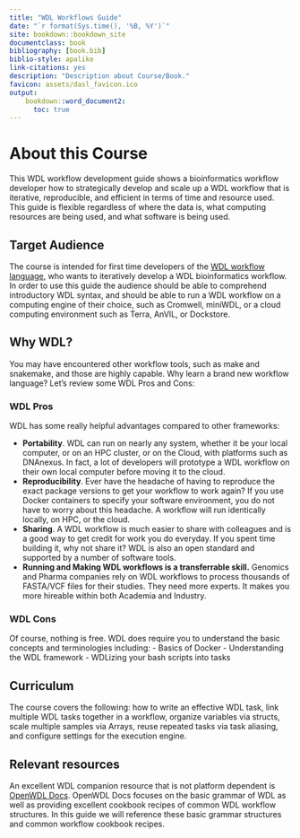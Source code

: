 ```yaml
---
title: "WDL Workflows Guide"
date: "`r format(Sys.time(), '%B, %Y')`"
site: bookdown::bookdown_site
documentclass: book
bibliography: [book.bib]
biblio-style: apalike
link-citations: yes
description: "Description about Course/Book."
favicon: assets/dasl_favicon.ico
output:
    bookdown::word_document2:
      toc: true
---
```


# About this Course {-}

This WDL workflow development guide shows a bioinformatics workflow developer how to strategically develop and scale up a WDL workflow that is iterative, reproducible, and efficient in terms of time and resource used. This guide is flexible regardless of where the data is, what computing resources are being used, and what software is being used. 

## Target Audience

The course is intended for first time developers of the [WDL workflow language](https://github.com/openwdl/wdl), who wants to iteratively develop a WDL bioinformatics workflow. In order to use this guide the audience should be able to comprehend introductory WDL syntax, and should be able to run a WDL workflow on a computing engine of their choice, such as Cromwell, miniWDL, or a cloud computing environment such as Terra, AnVIL, or Dockstore. 

## Why WDL?

You may have encountered other workflow tools, such as make and snakemake, and those are highly capable. Why learn a brand new workflow language? Let's review some WDL Pros and Cons:

### WDL Pros

WDL has some really helpful advantages compared to other frameworks:

- **Portability**. WDL can run on nearly any system, whether it be your local computer, or on an HPC cluster, or on the Cloud, with platforms such as DNAnexus. In fact, a lot of developers will prototype a WDL workflow on their own local computer before moving it to the cloud.
- **Reproducibility**. Ever have the headache of having to reproduce the exact package versions to get your workflow to work again? If you use Docker containers to specify your software environment, you do not have to worry about this headache. A workflow will run identically locally, on HPC, or the cloud.
- **Sharing**. A WDL workflow is much easier to share with colleagues and is a good way to get credit for work you do everyday. If you spent time building it, why not share it? WDL is also an open standard and supported by a number of software tools.
- **Running and Making WDL workflows is a transferrable skill.** Genomics and Pharma companies rely on WDL workflows to process thousands of FASTA/VCF files for their studies. They need more experts. It makes you more hireable within both Academia and Industry. 

### WDL Cons

Of course, nothing is free. WDL does require you to understand the basic concepts and terminologies including:
 - Basics of Docker
 - Understanding the WDL framework
 - WDLizing your bash scripts into tasks


## Curriculum

The course covers the following: how to write an effective WDL task, link multiple WDL tasks together in a workflow, organize variables via structs, scale multiple samples via Arrays, reuse repeated tasks via task aliasing, and configure settings for the execution engine. 

## Relevant resources

An excellent WDL companion resource that is not platform dependent is [OpenWDL Docs](https://docs.openwdl.org/en/stable/). OpenWDL Docs focuses on the basic grammar of WDL as well as providing excellent cookbook recipes of common WDL workflow structures. In this guide we will reference these basic grammar structures and common workflow cookbook recipes.
